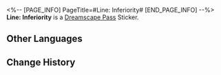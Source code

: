 <%-- [PAGE_INFO]
PageTitle=#Line: Inferiority#
[END_PAGE_INFO] --%>
{{Stub|Location information}}
{{Item Infobox
|id          = 223274
|image       = Dreamscape Pass Sticker Text.png
|type        = Dreamscape Pass Sticker
|type2       = Talking Clock Stickers
|invCategory = 
|rarity      = 4
|effect      = Digital stickers that can be used to decorate the pages of the Dreamtour Handbook. They come in many different styles.
|description = 
|source1     = [[Encourage the discouraged Certificate Collector]]
}}
{{Description|Useless. That's me... Worthless... that's also me...}}
'''Line: Inferiority''' is a [[Dreamscape Pass]] Sticker.

==Other Languages==
{{Other Languages
|en   = Line: Inferiority
|zhs  = 台词：自卑
|zht  = 台詞：自卑
|ja   = セリフ：コンプレックス
|ko   = 대사: 자기 비하
|es   = Guion: Inferioridad
|fr   = Réplique : infériorité
|ru   = Реплика: Жалость к себе
|th   = บทพูด: ดูถูกตัวเอง
|vi   = Lời Thoại: Tự Ti
|de   = Spruch: Minderwertigkeit
|id   = Dialog: Rendah Diri
|pt   = Linha: Inferioridade
}}

==Change History==
{{Change History|2.0}}